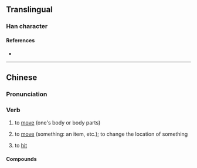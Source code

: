 {{character info/new}}
==Translingual==

===Han character===
{{Han char|rn=30|rad=口|as=09|sn=12|four=|canj=RKBL|ids=⿰口郁}}

====References====
* {{Han ref|kx=0198.140|dkj=03930|dj=0420.030|hdz=10638.100|uh=5590|ud=21904}}

----

==Chinese==
{{zh-forms|alt=郁,逳,㤢}}

===Pronunciation===
{{zh-pron
|m=yù
|c=juk1
|h=pfs=
|md=
|mn=
|w=
|mc=
|oc=
|cat=v
}}

===Verb===
{{zh-verb}}

# {{lb|zh|Cantonese}} to [[move]] (one's body or body parts)
#: {{zh-x|唔准 喐 啦！|Don't '''move'''!|C}}
#: {{zh-x|喐 親 手 就 聽{ting3} 打！|If you move, you're going to get spanked!|C}}
# {{lb|zh|Cantonese}} to [[move]] (something: an item, etc.); to change the location of something
#: {{zh-x|唔准 喐 佢！|Don't '''move''' it!|C}}
# {{lb|zh|Cantonese|slang}} to [[hit]]
#: {{zh-x|喐 佢！|'''Hit''' him!|C}}
<!--
# to [[touch]]
--Unihan
-->

====Compounds====
{{zh-der|喐身喐勢|喐啲|喐下|喐手|喐手喐腳|喐動|喐喐貢|喐親}}
